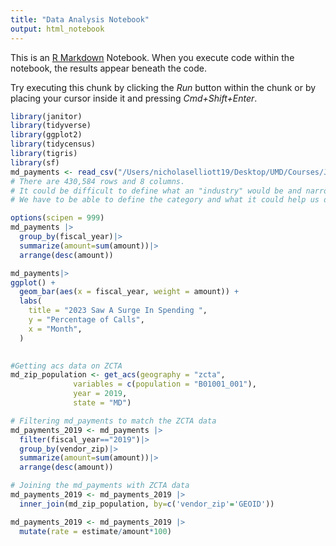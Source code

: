 ```yaml
---
title: "Data Analysis Notebook"
output: html_notebook
---
```


This is an [R Markdown](http://rmarkdown.rstudio.com) Notebook. When you execute code within the notebook, the results appear beneath the code. 

Try executing this chunk by clicking the *Run* button within the chunk or by placing your cursor inside it and pressing *Cmd+Shift+Enter*. 

```r
library(janitor)
library(tidyverse)
library(ggplot2)
library(tidycensus)
library(tigris)
library(sf)
md_payments <- read_csv("/Users/nicholaselliott19/Desktop/UMD/Courses/JOUR472/JOUR472_fall2023/major_assignments/data_analysis/State_of_Maryland_Payments_Data__FY2008_to_FY2024.csv")|> clean_names()
# There are 430,584 rows and 8 columns.
# It could be difficult to define what an "industry" would be and narrowing down the differences like mental health vs. medical health.
# We have to be able to define the category and what it could help us define. 
```
```r
options(scipen = 999)
md_payments |>
  group_by(fiscal_year)|>
  summarize(amount=sum(amount))|>
  arrange(desc(amount))

md_payments|>
ggplot() +
  geom_bar(aes(x = fiscal_year, weight = amount)) +
  labs(
    title = "2023 Saw A Surge In Spending ",
    y = "Percentage of Calls",
    x = "Month",
  )
  
```
```r
#Getting acs data on ZCTA
md_zip_population <- get_acs(geography = "zcta",
              variables = c(population = "B01001_001"),
              year = 2019,
              state = "MD")
```

```r
# Filtering md_payments to match the ZCTA data
md_payments_2019 <- md_payments |>
  filter(fiscal_year=="2019")|>
  group_by(vendor_zip)|>
  summarize(amount=sum(amount))|>
  arrange(desc(amount))
```

```r
# Joining the md_payments with ZCTA data
md_payments_2019 <- md_payments_2019 |>
  inner_join(md_zip_population, by=c('vendor_zip'='GEOID'))
```

```r
md_payments_2019 <- md_payments_2019 |>
  mutate(rate = estimate/amount*100)
```
